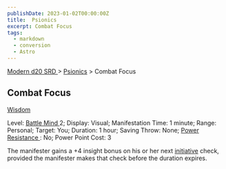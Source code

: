 ```yaml
---
publishDate: 2023-01-02T00:00:00Z
title:  Psionics
excerpt: Combat Focus
tags:
  - markdown
  - conversion
  - Astro
---
```


[ Modern d20 SRD ](/#modernD20) > [ Psionics](modern-d20-srd-psionics-index) > Combat Focus

##  Combat Focus

[ Wisdom ](modern-d20-srd-basics-ability-scores)

Level: [ Battle Mind ](modern-d20-srd-classes-advanced-battle-mind) 2;
Display: Visual; Manifestation Time: 1 minute; Range: Personal; Target: You;
Duration: 1 hour; Saving Throw: None; [ Power Resistance ](modern-d20-srd-special-abilities-power-resistance) : No; Power Point Cost: 3

The manifester gains a +4 insight bonus on his or her next [ initiative](modern-d20-srd-combat-initiative) check, provided the manifester makes that
check before the duration expires.

